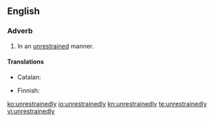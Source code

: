 ==English==

===Adverb===
{{en-adv}}

# In an [[unrestrained]] manner.

====Translations====
{{trans-top|in unrestrained manner}}
* Catalan: {{t|ca|desenfrenadament}}
{{trans-mid}}
* Finnish: {{t-|fi|hillittömästi}}
{{trans-bottom}}

[[ko:unrestrainedly]]
[[io:unrestrainedly]]
[[kn:unrestrainedly]]
[[te:unrestrainedly]]
[[vi:unrestrainedly]]